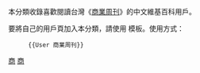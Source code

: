 本分類收錄喜歡閱讀台灣《[[商業周刊(台灣)|商業周刊]]》的中文維基百科用戶。

要將自己的用戶頁加入本分類，請使用 '''{{tl|User 商業周刊}}''' 模板。使用方式：
:<code><nowiki>{{User 商業周刊}}</nowiki></code>
<noinclude>
[[Category:依阅读的报刊区分的维基人|商]]
[[Category:依阅读的报刊区分的维基人|商]]
</noinclude>
